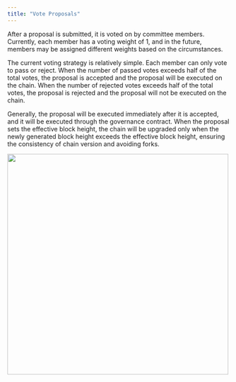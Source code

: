 ```yaml
---
title: "Vote Proposals"
---
```


After a proposal is submitted, it is voted on by committee members. Currently, each member has a voting weight of 1, and in the future, members may be assigned different weights based on the circumstances.

The current voting strategy is relatively simple. Each member can only vote to pass or reject. When the number of passed votes exceeds half of the total votes, the proposal is accepted and the proposal will be executed on the chain. When the number of rejected votes exceeds half of the total votes, the proposal is rejected and the proposal will not be executed on the chain.

Generally, the proposal will be executed immediately after it is accepted, and it will be executed through the governance contract. When the proposal sets the effective block height, the chain will be upgraded only when the newly generated block height exceeds the effective block height, ensuring the consistency of chain version and avoiding forks.

<img src="/en/images/governance_vote.png" width="500" />